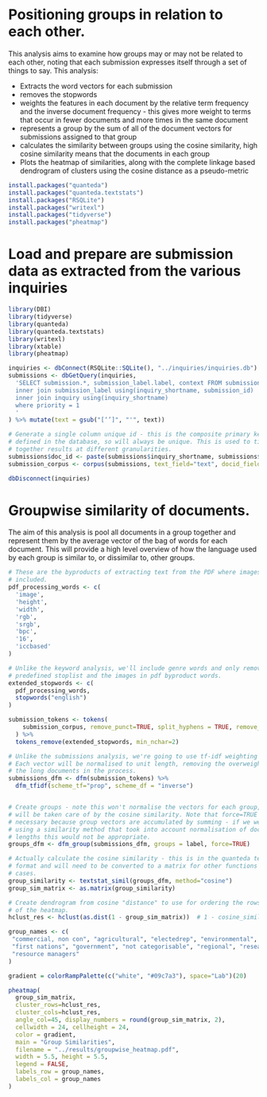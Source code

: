 # Positioning groups in relation to each other.

This analysis aims to examine how groups may or may not be related to each 
other, noting that each submission expresses itself through a set of things to 
say. This analysis:

- Extracts the word vectors for each submission
- removes the stopwords
- weights the features in each document by the relative term frequency and the
  inverse document frequency - this gives more weight to terms that occur in
  fewer documents and more times in the same document
- represents a group by the sum of all of the document vectors for submissions
  assigned to that group
- calculates the similarity between groups using the cosine similarity, high
  cosine similarity means that the documents in each group 
- Plots the heatmap of similarities, along with the complete linkage based
  dendrogram of clusters using the cosine distance as a pseudo-metric

```r
install.packages("quanteda")
install.packages("quanteda.textstats")
install.packages("RSQLite")
install.packages("writexl")
install.packages("tidyverse")
install.packages("pheatmap")
```

# Load and prepare are submission data as extracted from the various inquiries
```r
library(DBI)
library(tidyverse)
library(quanteda)
library(quanteda.textstats)
library(writexl)
library(xtable)
library(pheatmap)

inquiries <- dbConnect(RSQLite::SQLite(), "../inquiries/inquiries.db")
submissions <- dbGetQuery(inquiries, 
  'SELECT submission.*, submission_label.label, context FROM submission
  inner join submission_label using(inquiry_shortname, submission_id)
  inner join inquiry using(inquiry_shortname)
  where priority = 1
  '
) %>% mutate(text = gsub("[‘’]", "'", text))

# Generate a single column unique id - this is the composite primary key
# defined in the database, so will always be unique. This is used to tie
# together results at different granularities.
submissions$doc_id <- paste(submissions$inquiry_shortname, submissions$submission_id)
submission_corpus <- corpus(submissions, text_field="text", docid_field = "doc_id")

dbDisconnect(inquiries)

```

# Groupwise similarity of documents.

The aim of this analysis is pool all documents in a group together and represent
them by the average vector of the bag of words for each document. This will
provide a high level overview of how the language used by each group is similar
to, or dissimilar to, other groups.

```r

# These are the byproducts of extracting text from the PDF where images are
# included.
pdf_processing_words <- c(
  'image',
  'height',
  'width',
  'rgb',
  'srgb',
  'bpc',
  '16',
  'iccbased'
)

# Unlike the keyword analysis, we'll include genre words and only remove the
# predefined stoplist and the images in pdf byproduct words.
extended_stopwords <- c(
  pdf_processing_words,
  stopwords("english")
)

submission_tokens <- tokens(
    submission_corpus, remove_punct=TRUE, split_hyphens = TRUE, remove_symbols = TRUE
  ) %>% 
  tokens_remove(extended_stopwords, min_nchar=2)

# Unlike the submissions analysis, we're going to use tf-idf weighting here.
# Each vector will be normalised to unit length, removing the overweighting of 
# the long documents in the process.
submissions_dfm <- dfm(submission_tokens) %>% 
  dfm_tfidf(scheme_tf="prop", scheme_df = "inverse")


# Create groups - note this won't normalise the vectors for each group, that
# will be taken care of by the cosine similarity. Note that force=TRUE is 
# necessary because group vectors are accumulated by summing - if we weren't
# using a similarity method that took into account normalisation of document 
# lengths this would not be appropriate.
groups_dfm <- dfm_group(submissions_dfm, groups = label, force=TRUE)

# Actually calculate the cosine similarity - this is in the quanteda textstats
# format and will need to be converted to a matrix for other functions in some
# cases.
group_similarity <- textstat_simil(groups_dfm, method="cosine")
group_sim_matrix <- as.matrix(group_similarity)

# Create dendrogram from cosine "distance" to use for ordering the rows and cols
# of the heatmap.
hclust_res <- hclust(as.dist(1 - group_sim_matrix))  # 1 - cosine_similarity for distance

group_names <- c(
 "commercial, non con", "agricultural", "electedrep", "environmental", 
 "first nations", "government", "not categorisable", "regional", "research", 
 "resource managers"
)

gradient = colorRampPalette(c("white", "#09c7a3"), space="Lab")(20)

pheatmap(
  group_sim_matrix, 
  cluster_rows=hclust_res, 
  cluster_cols=hclust_res, 
  angle_col=45, display_numbers = round(group_sim_matrix, 2),
  cellwidth = 24, cellheight = 24, 
  color = gradient,
  main = "Group Similarities",
  filename = "../results/groupwise_heatmap.pdf",
  width = 5.5, height = 5.5,
  legend = FALSE,
  labels_row = group_names,
  labels_col = group_names
)


```



 
